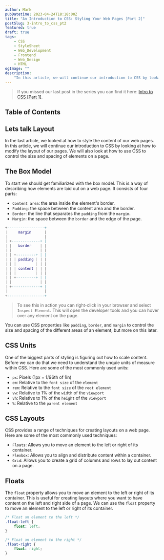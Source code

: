 ```yaml
---
author: Mark
pubDatetime: 2023-04-24T18:18:00Z
title: "An Introduction to CSS: Styling Your Web Pages [Part 2]"
postSlug: 3-intro_to_css_pt2
featured: true
draft: true
tags:
    - CSS
    - StyleSheet
    - Web_Development
    - Frontend
    - Web_Design
    - HTML 
ogImage: ""
description:
    "In this article, we will continue our introduction to CSS by looking at how to add layout to our web pages."
---
```


> If you missed our last post in the series you can find it here: [Intro to CSS [Part 1]](/posts/2-intro_to_css_pt1).

## Table of Contents

## Lets talk Layout

In the last article, we looked at how to style the content of our web pages. In this article, we will continue our introduction to CSS by looking at how to modify the layout of our pages. We will also look at how to use CSS to control the size and spacing of elements on a page.

## The Box Model

To start we should get familiarized with the box model. This is a way of describing how elements are laid out on a web page. It consists of four parts:

- `Content area`: the area inside the element's border.
- `Padding`: the space between the content area and the border.
- `Border`: the line that separates the `padding` from the `margin`. 
- `Margin`: the space between the `border` and the edge of the page.

```lua
+-----------------+
|     margin      |
|                 |
| +-------------+ |
| |   border    | |
| |             | |
| | +---------+ | |
| | | padding | | |
| | |         | | |
| | | content | | |
| | |         | | |
| | +---------+ | |
| |             | |
| +-------------+ |
|                 |
+-----------------+
```

> To see this in action you can right-click in your browser and select `Inspect Element`. This will open the developer tools and you can hover over any element on the page.

You can use CSS properties like `padding`, `border`, and `margin` to control the size and spacing of the different areas of an element, but more on this later.

## CSS Units

One of the biggest parts of styling is figuring out how to scale content. Before we can do that we need to understand the unquie units of measure within CSS. Here are some of the most commonly used units:

- `px`: Pixels (1px = 1/96th of 1in)
- `em`: Relative to the `font size` of the `element`
- `rem`: Relative to the `font size` of the `root element`
- `vw`: Relative to 1% of the `width` of the `viewport`
- `vh`: Relative to 1% of the `height` of the `viewport`
- `%`: Relative to the `parent element`

## CSS Layouts

CSS provides a range of techniques for creating layouts on a web page. Here are some of the most commonly used techniques:

- `Floats`: Allows you to move an element to the left or right of its container.
- `Flexbox`: Allows you to align and distribute content within a container.
- `Grid`: Allows you to create a grid of columns and rows to lay out content on a page.

## Floats

The `float` property allows you to move an element to the left or right of its container. This is useful for creating layouts where you want to have content on the left and right side of a page. We can use the `float` property to move an element to the left or right of its container.

```css
/* Float an element to the left */
.float-left {
    float: left;
}

/* Float an element to the right */
.float-right {
    float: right;
}
```

